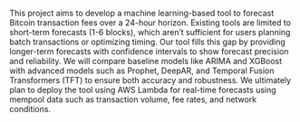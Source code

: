 This project aims to develop a machine learning-based tool to forecast Bitcoin transaction fees over a 24-hour horizon. Existing tools are limited to short-term forecasts (1-6 blocks), which aren't sufficient for users planning batch transactions or optimizing timing. Our tool fills this gap by providing longer-term forecasts with confidence intervals to show forecast precision and reliability. We will compare baseline models like ARIMA and XGBoost with advanced models such as Prophet, DeepAR, and Temporal Fusion Transformers (TFT) to ensure both accuracy and robustness. We ultimately plan to deploy the tool using AWS Lambda for real-time forecasts using mempool data such as transaction volume, fee rates, and network conditions. 

